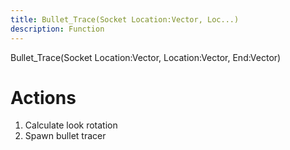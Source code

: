 ```yaml
---
title: Bullet_Trace(Socket Location:Vector, Loc...)
description: Function
---
```


Bullet_Trace(Socket Location:Vector, Location:Vector, End:Vector)

# Actions

1. Calculate look rotation
2. Spawn bullet tracer